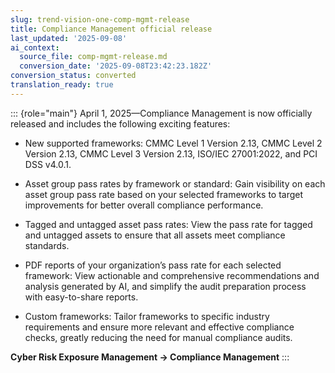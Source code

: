 ```yaml
---
slug: trend-vision-one-comp-mgmt-release
title: Compliance Management official release
last_updated: '2025-09-08'
ai_context:
  source_file: comp-mgmt-release.md
  conversion_date: '2025-09-08T23:42:23.182Z'
conversion_status: converted
translation_ready: true
---
```


::: {role="main"}
April 1, 2025—Compliance Management is now officially released and includes the following exciting features:

- New supported frameworks: CMMC Level 1 Version 2.13, CMMC Level 2 Version 2.13, CMMC Level 3 Version 2.13, ISO/IEC 27001:2022, and PCI DSS v4.0.1.

- Asset group pass rates by framework or standard: Gain visibility on each asset group pass rate based on your selected frameworks to target improvements for better overall compliance performance.

- Tagged and untagged asset pass rates: View the pass rate for tagged and untagged assets to ensure that all assets meet compliance standards.

- PDF reports of your organization’s pass rate for each selected framework: View actionable and comprehensive recommendations and analysis generated by AI, and simplify the audit preparation process with easy-to-share reports.

- Custom frameworks: Tailor frameworks to specific industry requirements and ensure more relevant and effective compliance checks, greatly reducing the need for manual compliance audits.

**Cyber Risk Exposure Management → Compliance Management**
:::
